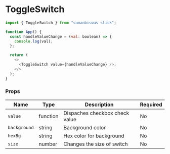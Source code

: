 <!-- Custom-MDX-Documentation.mdx -->

# ToggleSwitch

```js
import { ToggleSwitch } from "sumanbiswas-slick";

function App() {
  const handleValueChange = (val: boolean) => {
    console.log(val);
  };

  return (
    <>
      <ToggleSwitch value={handleValueChange} />;
    </>
  );
}
```

### Props

| Name         | Type     | Description                    | Required |
| ------------ | -------- | ------------------------------ | -------- |
| `value`      | function | Dispaches checkbox check value | No       |
| `background` | string   | Background color               | No       |
| `hexBg`      | string   | Hex color for background       | No       |
| `size`       | number   | Changes the size of switch     | No       |
